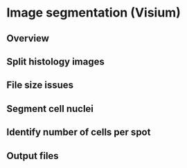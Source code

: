# Image segmentation (Visium)


## Overview


## Split histology images


## File size issues


## Segment cell nuclei


## Identify number of cells per spot


## Output files

